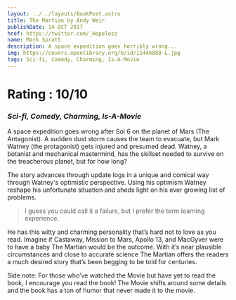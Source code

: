```yaml
---
layout: ../../layouts/BookPost.astro
title: The Martian by Andy Weir
publishDate: 14 OCT 2017
href: https://twitter.com/_Hopelezz
name: Mark Spratt
description: A space expedition goes horribly wrong...
img: https://covers.openlibrary.org/b/id/11446888-L.jpg
tags: Sci-fi, Comedy, Charming, Is-A-Movie
---
```


# Rating : 10/10

### _Sci-fi, Comedy, Charming, Is-A-Movie_

A space expedition goes wrong after Sol 6 on the planet of Mars (The Antagonist). A sudden dust storm causes the team to evacuate, but Mark Watney (the protagonist) gets injured and presumed dead. Watney, a botanist and mechanical mastermind, has the skillset needed to survive on the treacherous planet, but for how long?

The story advances through update logs in a unique and comical way through Watney's optimistic perspective. Using his optimism Watney reshape his unfortunate situation and sheds light on his ever growing list of problems.

>I guess you could call it a failure, but I prefer the term learning experience.

He has this witty and charming personality that’s hard not to love as you read. Imagine if Castaway, Mission to Mars, Apollo 13, and MacGyver were to have a baby The Martian would be the outcome. With it’s near plausible circumstances and close to accurate science The Martian offers the readers a much desired story that’s been begging to be told for centuries.

Side note: For those who’ve watched the Movie but have yet to read the book, I encourage you read the book! The Movie shifts around some details and the book has a ton of humor that never made it to the movie.
